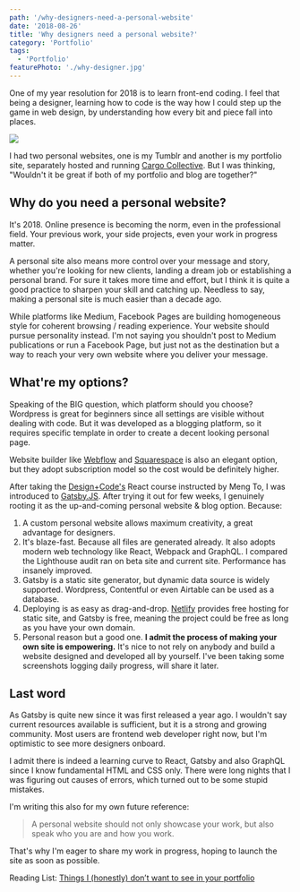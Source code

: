 ```yaml
---
path: '/why-designers-need-a-personal-website'
date: '2018-08-26'
title: 'Why designers need a personal website?'
category: 'Portfolio'
tags:
  - 'Portfolio'
featurePhoto: './why-designer.jpg'
---
```


One of my year resolution for 2018 is to learn front-end coding. I feel that being a designer, learning how to code is the way how I could step up the game in web design, by understanding how every bit and piece fall into places.

![](./Framev2.jpg)

I had two personal websites, one is my Tumblr and another is my portfolio site, separately hosted and running [Cargo Collective](https://cargocollective.com/). But I was thinking, "Wouldn't it be great if both of my portfolio and blog are together?"

## Why do you need a personal website?

It's 2018. Online presence is becoming the norm, even in the professional field. Your previous work, your side projects, even your work in progress matter.

A personal site also means more control over your message and story, whether you're looking for new clients, landing a dream job or establishing a personal brand. For sure it takes more time and effort, but I think it is quite a good practice to sharpen your skill and catching up. Needless to say, making a personal site is much easier than a decade ago.

While platforms like Medium, Facebook Pages are building homogeneous style for coherent browsing / reading experience. Your website should pursue personality instead. I'm not saying you shouldn't post to Medium publications or run a Facebook Page, but just not as the destination but a way to reach your very own website where you deliver your message.

## What're my options?

Speaking of the BIG question, which platform should you choose? Wordpress is great for beginners since all settings are visible without dealing with code. But it was developed as a blogging platform, so it requires specific template in order to create a decent looking personal page.

Website builder like [Webflow](https://webflow.com/?rfsn=1574887.557b84) and [Squarespace](http://squarespace.com/) is also an elegant option, but they adopt subscription model so the cost would be definitely higher.

After taking the [Design+Code's](http://designcode.io/) React course instructed by Meng To, I was introduced to [Gatsby.JS](https://www.gatsbyjs.org/). After trying it out for few weeks, I genuinely rooting it as the up-and-coming personal website & blog option. Because:

1. A custom personal website allows maximum creativity, a great advantage for designers.
2. It's blaze-fast. Because all files are generated already. It also adopts modern web technology like React, Webpack and GraphQL. I compared the Lighthouse audit ran on beta site and current site. Performance has insanely improved.
3. Gatsby is a static site generator, but dynamic data source is widely supported. Wordpress, Contentful or even Airtable can be used as a database.
4. Deploying is as easy as drag-and-drop. [Netlify](http://netlify.com/) provides free hosting for static site, and Gatsby is free, meaning the project could be free as long as you have your own domain.
5. Personal reason but a good one. **I admit the process of making your own site is empowering.** It's nice to not rely on anybody and build a website designed and developed all by yourself. I've been taking some screenshots logging daily progress, will share it later.

## Last word

As Gatsby is quite new since it was first released a year ago. I wouldn't say current resources available is sufficient, but it is a strong and growing community. Most users are frontend web developer right now, but I'm optimistic to see more designers onboard.

I admit there is indeed a learning curve to React, Gatsby and also GraphQL since I know fundamental HTML and CSS only. There were long nights that I was figuring out causes of errors, which turned out to be some stupid mistakes.

I'm writing this also for my own future reference:

> A personal website should not only showcase your work, but also speak who you are and how you work.

That's why I'm eager to share my work in progress, hoping to launch the site as soon as possible.

Reading List:
[Things I (honestly) don’t want to see in your portfolio](https://uxdesign.cc/things-i-honestly-dont-want-to-see-in-your-portfolio-3d3497666ca8)
